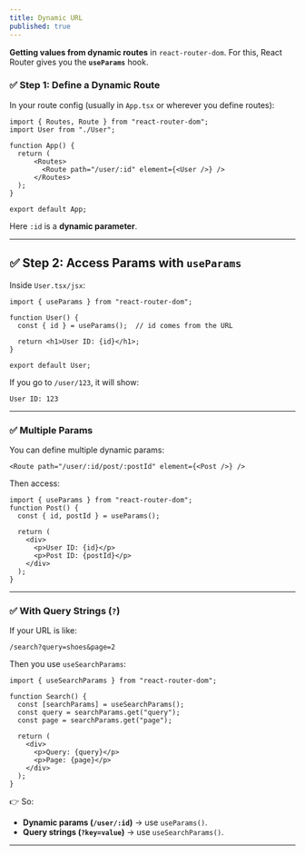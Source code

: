 ```yaml
---
title: Dynamic URL
published: true
---
```


**Getting values from dynamic routes** in `react-router-dom`.
For this, React Router gives you the **`useParams`** hook.

### ✅ Step 1: Define a Dynamic Route

In your route config (usually in `App.tsx` or wherever you define routes):

```tsx
import { Routes, Route } from "react-router-dom";
import User from "./User";

function App() {
  return (
      <Routes>
        <Route path="/user/:id" element={<User />} />
      </Routes>
  );
}

export default App;
```

Here `:id` is a **dynamic parameter**.

---

## ✅ Step 2: Access Params with `useParams`

Inside `User.tsx/jsx`:

```tsx
import { useParams } from "react-router-dom";

function User() {
  const { id } = useParams();  // id comes from the URL

  return <h1>User ID: {id}</h1>;
}

export default User;
```

If you go to `/user/123`, it will show:

```
User ID: 123
```

---

### ✅ Multiple Params

You can define multiple dynamic params:

```tsx
<Route path="/user/:id/post/:postId" element={<Post />} />
```

Then access:

```tsx
import { useParams } from "react-router-dom";
function Post() {
  const { id, postId } = useParams();

  return (
    <div>
      <p>User ID: {id}</p>
      <p>Post ID: {postId}</p>
    </div>
  );
}
```

---

### ✅ With Query Strings (`?`)

If your URL is like:

```
/search?query=shoes&page=2
```

Then you use `useSearchParams`:

```tsx
import { useSearchParams } from "react-router-dom";

function Search() {
  const [searchParams] = useSearchParams();
  const query = searchParams.get("query");
  const page = searchParams.get("page");

  return (
    <div>
      <p>Query: {query}</p>
      <p>Page: {page}</p>
    </div>
  );
}
```


👉 So:

* **Dynamic params (`/user/:id`)** → use `useParams()`.
* **Query strings (`?key=value`)** → use `useSearchParams()`.

---
